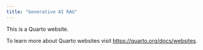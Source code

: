 ```yaml
---
title: "Generative AI RAG"
---
```


This is a Quarto website.

To learn more about Quarto websites visit <https://quarto.org/docs/websites>.
